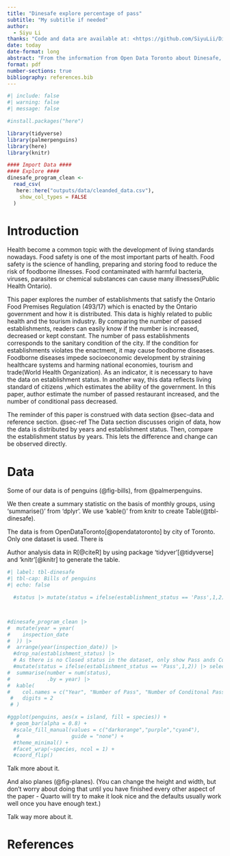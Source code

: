 ```yaml
---
title: "Dinesafe explore percentage of pass"
subtitle: "My subtitle if needed"
author: 
  - Siyu Li
thanks: "Code and data are available at: <https://github.com/SiyuLii/Dinesafe_Analysis.git>"
date: today
date-format: long
abstract: "From the information from Open Data Toronto about Dinesafe, the dataset shows the establishment type, establishment status, inspection date, inspection issue and other factors based on Ontario Food Premises Regulation (493/17). The author uses this data to analyze the number of restaurants' status as pass, conditional pass and closed in 2022 and 2023 and compare the percentage of passes between two years. This paper helps to get a more general idea of how Toronto's food and drink establishments' perform, which can give readers a clear idea to explore more about food safety in the city."
format: pdf
number-sections: true
bibliography: references.bib
---
```


```r
#| include: false
#| warning: false
#| message: false

#install.packages("here")

library(tidyverse)
library(palmerpenguins)
library(here)
library(knitr)

#### Import Data ####
#### Explore ####
dinesafe_program_clean <-
  read_csv(
   here::here("outputs/data/cleanded_data.csv"),
    show_col_types = FALSE
  )
```


# Introduction

Health become a common topic with the development of living standards nowadays. Food safety is one of the most important parts of health. Food safety is the science of handling, preparing and storing food to reduce the risk of foodborne illnesses. Food contaminated with harmful bacteria, viruses, parasites or chemical substances can cause many illnesses(Public Health Ontario). 

This paper explores the number of establishments that satisfy the Ontario Food Premises Regulation (493/17) which is enacted by the Ontario government and how it is distributed. This data is highly related to public health and the tourism industry. By comparing the number of passed establishments, readers can easily know if the number is increased, decreased or kept constant. The number of pass establishments corresponds to the sanitary condition of the city. If the condition for establishments violates the enactment, it may cause foodborne diseases. Foodborne diseases impede socioeconomic development by straining healthcare systems and harming national economies, tourism and trade(World Health Organization). As an indicator, it is necessary to have the data on establishment status. In another way, this data reflects living standard of citizens ,which estimates the ability of the government. In this paper, author estimate the number of passed restaurant increased, and the number of conditional pass decreased.

The reminder of this paper is construed with data section @sec-data and reference section. @sec-ref The Data section discusses origin of data, how the data is distributed by years and establishment status. Then, compare the establishment status by years. This lets the difference and change can be observed directly. 



# Data {#sec-data}

Some of our data is of penguins (@fig-bills), from @palmerpenguins.

We then create a summary statistic on the basis of monthly groups, using 'summarise()' from 'dplyr'. We use 'kable()' from knitr to create Table(@tbl-dinesafe).

The data is from OpenDataToronto[@opendatatoronto] by city of Toronto. Only one dataset is used. There is 

Author analysis data in R[@citeR] by using package 'tidyver'[@tidyverse] and 'knitr'[@knitr] to generate the table.

```r
#| label: tbl-dinesafe
#| tbl-cap: Bills of penguins
#| echo: false

  #status |> mutate(status = ifelse(establishment_status == 'Pass',1,2)) #|>select(status)



#dinesafe_program_clean |>
#  mutate(year = year(
#    inspection_date
#  )) |>
#  arrange(year(inspection_date)) |> 
  #drop_na(establishment_status) |>
  # As there is no Closed status in the dataset, only show Pass ands Conditional Pass
  #mutate(status = ifelse(establishment_status == 'Pass',1,2)) |> select(status)
#  summarise(number = num(status),
#            .by = year) |>
#  kable(
#    col.names = c("Year", "Number of Pass", "Number of Conditonal Pass", "Numbber of Closed"),
 #   digits = 2
 # )

#ggplot(penguins, aes(x = island, fill = species)) +
 # geom_bar(alpha = 0.8) +
  #scale_fill_manual(values = c("darkorange","purple","cyan4"),
   #                 guide = "none") +
  #theme_minimal() +
  #facet_wrap(~species, ncol = 1) +
  #coord_flip()
```

Talk more about it.

And also planes (@fig-planes). (You can change the height and width, but don't worry about doing that until you have finished every other aspect of the paper - Quarto will try to make it look nice and the defaults usually work well once you have enough text.)

Talk way more about it. 


\newpage


# References{#sec-ref}


